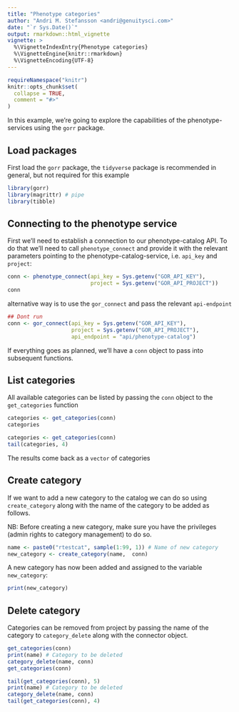 ```yaml
---
title: "Phenotype categories"
author: "Andri M. Stefansson <andri@genuitysci.com>"
date: "`r Sys.Date()`"
output: rmarkdown::html_vignette
vignette: >
  %\VignetteIndexEntry{Phenotype categories}
  %\VignetteEngine{knitr::rmarkdown}
  %\VignetteEncoding{UTF-8}
---
```


```r
requireNamespace("knitr")
knitr::opts_chunk$set(
  collapse = TRUE,
  comment = "#>"
)
```

In this example, we're going to explore the capabilities of the phenotype-services using the `gorr` package. 

## Load packages

First load the `gorr` package, the `tidyverse` package is recommended in general, but not required for this example

```r
library(gorr)
library(magrittr) # pipe
library(tibble)
```

## Connecting to the phenotype service

First we'll need to establish a connection to our phenotype-catalog API. To do that we'll need to call `phenotype_connect` and provide it with the relevant parameters pointing to the phenotype-catalog-service, i.e. `api_key` and `project`:


```r
conn <- phenotype_connect(api_key = Sys.getenv("GOR_API_KEY"),
                          project = Sys.getenv("GOR_API_PROJECT"))
conn
```

alternative way is to use the `gor_connect` and pass the relevant `api-endpoint`

```r
## Dont run
conn <- gor_connect(api_key = Sys.getenv("GOR_API_KEY"),
                    project = Sys.getenv("GOR_API_PROJECT"),
                    api_endpoint = "api/phenotype-catalog")
```

If everything goes as planned, we'll have a `conn` object to pass into subsequent functions.


## List categories

All available categories can be listed by passing the `conn` object to the `get_categories` function

```r
categories <- get_categories(conn)
categories
```
```r
categories <- get_categories(conn)
tail(categories, 4)
```

The results come back as a `vector` of categories

## Create category

If we want to add a new category to the catalog we can do so using `create_category` along with the name of the category to be added as follows.

NB: Before creating a new category, make sure you have the privileges (admin rights to category management) to do so.

```r
name <- paste0("rtestcat", sample(1:99, 1)) # Name of new category
new_category <- create_category(name,  conn)
```

A new category has now been added and assigned to the variable `new_category`:

```r
print(new_category)
```

## Delete category

Categories can be removed from project by passing the name of the category to `category_delete` along with the connector object.

```r
get_categories(conn)
print(name) # Category to be deleted
category_delete(name, conn)
get_categories(conn)
```
```r
tail(get_categories(conn), 5)
print(name) # Category to be deleted
category_delete(name, conn)
tail(get_categories(conn), 4)
```
